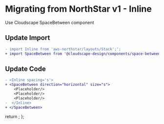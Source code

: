 
<Meta title="Migration/Inline" />

# Migrating from NorthStar v1 - Inline

Use <Link href='https://cloudscape.design/components/space-between' target='_blank'>Cloudscape SpaceBetween component </Link>

## Update Import

```diff
- import Inline from 'aws-northstar/layouts/Stack';';
+ import SpaceBetween from '@cloudscape-design/components/space-between';
```

## Update Code

```diff
- <Inline spacing='s'>
+ <SpaceBetween direction="horizontal" size="s">
    <Placeholder/>
    <Placeholder/>
    <Placeholder/>
-  </Inline>
+ </SpaceBetween>
```

  return <SyntaxHighlighter/>;
};